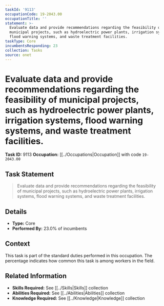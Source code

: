 ```yaml
---
taskId: '9113'
occupationCode: 19-2043.00
occupationTitle: ''
statement: >-
  Evaluate data and provide recommendations regarding the feasibility of
  municipal projects, such as hydroelectric power plants, irrigation systems,
  flood warning systems, and waste treatment facilities.
taskType: Core
incumbentsResponding: 23
collection: Tasks
source: onet
---
```

# Evaluate data and provide recommendations regarding the feasibility of municipal projects, such as hydroelectric power plants, irrigation systems, flood warning systems, and waste treatment facilities.

**Task ID:** 9113
**Occupation:** [[../Occupations|Occupation]] with code `19-2043.00`

## Task Statement

> Evaluate data and provide recommendations regarding the feasibility of municipal projects, such as hydroelectric power plants, irrigation systems, flood warning systems, and waste treatment facilities.

## Details

- **Type:** Core
- **Performed By:** 23.0% of incumbents

## Context

This task is part of the standard duties performed in this occupation. The percentage indicates how common this task is among workers in the field.

## Related Information

- **Skills Required:** See [[../Skills|Skills]] collection
- **Abilities Required:** See [[../Abilities|Abilities]] collection
- **Knowledge Required:** See [[../Knowledge|Knowledge]] collection
